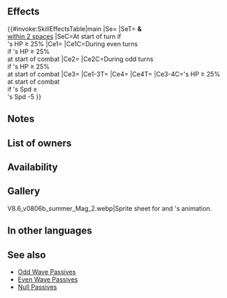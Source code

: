 {{Weapon Infobox
|tagid=SID_南国の楽器
|intID=4197
|image=wep_mg330
|exclusive=0
|weaponType=Colorless Tome
|cost=200
|might=8
|range=2
|effect=At start of turn, if unit's HP ≥ 25%, grants Atk/Spd+6 to unit and allies within 2 spaces of unit for 1 turn.<br><br>At start of combat, if unit's HP ≥ 25% and it is an even-numbered turn, grants Atk/Spd+5 to unit during combat. At start of combat, if unit's HP ≥ 25% and it is an odd-numbered turn, grants Atk/Spd+11 to unit during combat.<br><br>At start of combat, if unit's HP ≥ 25% and unit's Spd ≥ foe's Spd - 5, neutralizes effects that guarantee foe's follow-up attacks and effects that prevent unit's follow-up attacks.
|required=Elstone
|next=Sea Tambourine+
|promotionRarity=5
|promotionTier=1
|properties=
}}
==Effects==
{{#invoke:SkillEffectsTable|main
|Se={{Eft|Bonuses|Atk/Spd|6}}
|SeT={{Tgt|Unit}} '''&''' {{Tgt|Allies}}<br>[[within 2 spaces]]
|SeC=At start of turn if<br>{{Tgt|Unit}}'s HP ≥ 25%
|Ce1={{Eft|Temporary buffs|Atk/Spd|5}}
|Ce1C=During even turns<br>if {{Tgt|Unit}}'s HP ≥ 25%<br>at start of combat
|Ce2={{Eft|Temporary buffs|Atk/Spd|11}}
|Ce2C=During odd turns<br>if {{Tgt|Unit}}'s HP ≥ 25%<br>at start of combat
|Ce3={{Eft|Neutralize Prevent Follow-Ups}}
|Ce1-3T={{Tgt|Unit}}
|Ce4={{Eft|Neutralize Guaranteed Follow-Ups}}
|Ce4T={{Tgt|Foe}}
|Ce3-4C={{Tgt|Unit}}'s HP ≥ 25%<br>at start of combat<br>if {{Tgt|Unit}}'s Spd ≥<br>{{Tgt|Foe}}'s Spd -5 
}}
==Notes==
{{Bonuses}}
{{Temporary buffs}}
{{Follow-up effect neutralization}}
==List of owners==
{{Skill Hero List}}
==Availability==
{{PassiveFocusList}}
{{PassiveDistributionList}}
{{PassiveCombatManualList}}
==Gallery==
<gallery>
V8.6_v0806b_summer_Mag_2.webp|Sprite sheet for {{St|Love of Nerþuz‎‎}} and {{PAGENAME}}'s animation.
</gallery>
==In other languages==
{{OtherLanguages
|japanese=南国の楽器
|german=Meerestamburin
|spanishEU=Pandereta mar
|spanishLA=Pandereta marina
|french=Tambourin mer
|italian=Cembalo marino
|chineseTW=南國樂器
|portuguese=Pandeiro do mar
}}
==See also==
{{See also skills|cond=Description LIKE '%start of%turns%grants%+%for 1 turn%' AND Exclusive='1'}}
* [[Odd Wave Passives]]
* [[Even Wave Passives]]
* [[Null Passives]]
{{Weapons Navbox}}